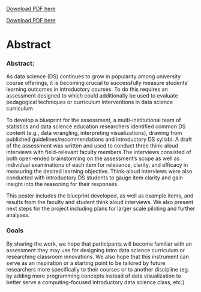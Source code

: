 

<a href="https://github.com/evandragich/thesis-work/raw/main/docs/Exploring-Data-Science-Education--From-Tutorials-to-Assessment.pdf">Download PDF here</a>

[Download PDF here](docs/Exploring-Data-Science-Education--From-Tutorials-to-Assessment.pdf)

# Abstract {.unnumbered}

### Abstract:

As data science (DS) continues to grow in popularity among university course offerings, it is becoming crucial to successfully measure students' learning outcomes in introductory courses. To do this requires an assessment designed to which could additionally be used to evaluate pedagogical techniques or curriculum interventions in data science curriculum

To develop a blueprint for the assessment, a multi-institutional team of statistics and data science education researchers identified common DS content (e.g., data wrangling, interpreting visualizations), drawing from published guidelines/recommendations and introductory DS syllabi. A draft of the assessment was written and used to conduct three think-aloud interviews with field-relevant faculty members.The interviews consisted of both open-ended brainstorming on the assessment's scope as well as individual examinations of each item for relevance, clarity, and efficacy in measuring the desired learning objective. Think-aloud interviews were also conducted with introductory DS students to gauge item clarity and gain insight into the reasoning for their responses.

This poster includes the blueprint developed, as well as example items, and results from the faculty and student think aloud interviews. We also present next steps for the project including plans for larger scale piloting and further analyses.

### Goals

By sharing the work, we hope that participants will become familiar with an assessment they may use for designing intro data science curriculum or researching classroom innovations. We also hope that this instrument can serve as an inspiration or a starting point to be tailored by future researchers more specifically to their courses or to another discipline (eg. by adding more programming concepts instead of data visualization to better serve a computing-focused introductory data science class, etc.)
